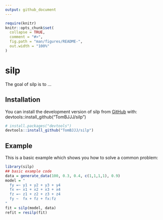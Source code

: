 ```yaml
---
output: github_document
---
```


<!-- README.md is generated from README.Rmd. Please edit that file -->

```r
require(knitr)
knitr::opts_chunk$set(
  collapse = TRUE,
  comment = "#>",
  fig.path = "man/figures/README-",
  out.width = "100%"
)
```

# silp

<!-- badges: start -->
<!-- badges: end -->

The goal of silp is to ...

## Installation

You can install the development version of silp from [GitHub](https://github.com/TomBJJJ/silp) with:
devtools::install_github("TomBJJJ/silp")

``` r
# install.packages("devtools")
devtools::install_github("TomBJJJ/silp")
```

## Example

This is a basic example which shows you how to solve a common problem:

```r
library(silp)
## basic example code
data = generate_data(100, 0.3, 0.4, c(1,1,1,1), 0.9)
model = "
  fy =~ y1 + y2 + y3 + y4
  fx =~ x1 + x2 + x3 + x4
  fz =~ z1 + z2 + z3 + z4
  fy ~  fx + fz + fx:fz
"
fit = silp(model, data)
refit = resilp(fit)

```
